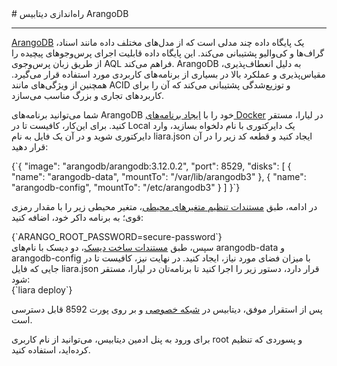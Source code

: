 

<Layout>
<Head>
<title>مستندات راه‌اندازی دیتابیس ArangoDB - لیارا</title>
<meta property="og:title" content="مستندات خدمات رایانش ابری لیارا" />
<meta property="og:description" content="مستندات مربوط به نحوه راه‌اندازی و نصب دیتابیس ArangoDB در پلتفرم داکر در لیارا"  />
<meta property="og:image" content="https://files.liara.ir/liara/logos/liara-poster.jpg" />
</Head>
# راه‌اندازی دیتابیس ArangoDB
<hr className="mb-2" />

<div className="h-4" />
<a href="https://arangodb.com/" className="text-[#2196f3] ">ArangoDB</a> یک پایگاه داده چند مدلی است که از مدل‌های مختلف داده مانند اسناد، گراف‌ها و کی‌والیو پشتیبانی می‌کند. این پایگاه داده قابلیت اجرای پرس‌وجوهای پیچیده را از طریق زبان پرس‌وجوی AQL فراهم می‌کند. ArangoDB به دلیل انعطاف‌پذیری، مقیاس‌پذیری و عملکرد بالا در بسیاری از برنامه‌های کاربردی مورد استفاده قرار می‌گیرد. همچنین از ویژگی‌های مانند ACID و توزیع‌شدگی پشتیبانی می‌کند که آن را برای کاربردهای تجاری و بزرگ مناسب می‌سازد.







<div className="h-2" />

شما می‌توانید برنامه‌های ArangoDB خود را با <a href="../../how-tos/create-app" className="text-[#2196f3] ">ایجاد برنامه‌های Docker</a> در لیارا، مستقر کنید.
برای این‌کار، کافیست تا 
در Local یک دایرکتوری با نام دلخواه بسازید، وارد دایرکتوری شوید و در آن یک فایل به نام <Important>liara.json</Important> ایجاد کنید و قطعه کد زیر را در آن قرار دهید:
<div className="h-2" />
<div dir='ltr'>
    <Highlight className="json">
        {`{
  "image": "arangodb/arangodb:3.12.0.2",
  "port": 8529,
  "disks": [
      {
          "name": "arangodb-data",
          "mountTo": "/var/lib/arangodb3"
      },
      {
          "name": "arangodb-config",
          "mountTo": "/etc/arangodb3"
      }
  ]
}`}
    </Highlight>
</div>
<div className="h-2" />

در ادامه، طبق <a href="/paas/details/envs" className="text-[#2196f3] ">مستندات تنظیم متغیرهای محیطی</a>، متغیر محیطی زیر را با مقدار رمزی قوی؛ به برنامه داکر خود، اضافه کنید:

<div className="h-2" />
<div dir='ltr'>
    <Highlight className="bash">
        {`ARANGO_ROOT_PASSWORD=secure-password`}
    </Highlight>
</div>
<div className="h-2" />
سپس، طبق <a href="/paas/disks/create" className="text-[#2196f3] ">مستندات ساخت دیسک</a>، دو دیسک با نام‌های <Important>arangodb-data</Important> و <Important>arangodb-config</Important>  با میزان فضای مورد نیاز، ایجاد کنید. 
در نهایت نیز، کافیست تا در جایی که فایل <Important>liara.json</Important> قرار دارد، دستور زیر را اجرا کنید تا برنامه‌تان در لیارا، مستقر شود:

<div className="h-2" />
<div dir='ltr'>
    <Highlight className="bash">
        {`liara deploy`}
    </Highlight>
</div>

<div className="h-2" />
<Alert variant="info">
<p>
پس از استقرار موفق، دیتابیس در <a href="/paas/details/private-network/" className="text-[#2196f3] ">شبکه خصوصی</a> و بر روی پورت 8592 قابل دسترسی است.
</p>
</Alert>

<Alert variant="info">
<p>
برای ورود به پنل ادمین دیتابیس، می‌توانید از نام کاربری <Important>root</Important> و پسوردی که تنظیم کرده‌اید، استفاده کنید.
</p>
</Alert>

</Layout>
